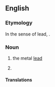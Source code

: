 {{also|blacklead}}

==English==

===Etymology===
In the sense of lead, {{clq|en|nocap=1|la|plumbum nigrum|t=lead|lit=black lead}}.

===Noun===
{{en-noun|-}}

# {{lb|en|obsolete}} the metal [[lead]]
#: {{ant|en|white lead}}
# {{synonym of|en|graphite}} {{gloss|one of the [[allotrope]]s of [[carbon]]}}

====Translations====
{{trans-see|graphite}}

{{c|en|Metals|Minerals}}